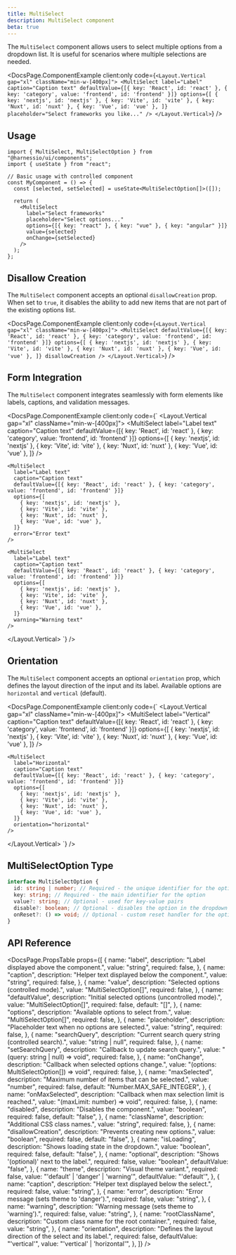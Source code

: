 ```yaml
---
title: MultiSelect
description: MultiSelect component
beta: true
---
```


The `MultiSelect` component allows users to select multiple options from a dropdown list. It is useful for scenarios where multiple selections are needed.


<DocsPage.ComponentExample
  client:only
  code={`
  <Layout.Vertical gap="xl" className="min-w-[400px]">
      <MultiSelect
        label="Label"
        caption="Caption text"
        defaultValue={[{ key: 'React', id: 'react' }, { key: 'category', value: 'frontend', id: 'frontend' }]}
        options={[
          { key: 'nextjs', id: 'nextjs' },
          { key: 'Vite', id: 'vite' },
          { key: 'Nuxt', id: 'nuxt' },
          { key: 'Vue', id: 'vue' },
        ]}
        placeholder="Select frameworks you like..."
      />
    </Layout.Vertical>
  `}
/>

## Usage

```tsx
import { MultiSelect, MultiSelectOption } from "@harnessio/ui/components";
import { useState } from "react";

// Basic usage with controlled component
const MyComponent = () => {
  const [selected, setSelected] = useState<MultiSelectOption[]>([]);

  return (
    <MultiSelect
      label="Select frameworks"
      placeholder="Select options..."
      options={[{ key: "react" }, { key: "vue" }, { key: "angular" }]}
      value={selected}
      onChange={setSelected}
    />
  );
};
```

## Disallow Creation

The `MultiSelect` component accepts an optional `disallowCreation` prop.
When set to `true`, it disables the ability to add new items that are not part of the existing options list.

<DocsPage.ComponentExample
  client:only
  code={`
  <Layout.Vertical gap="xl" className="min-w-[400px]">
    <MultiSelect
      defaultValue={[{ key: 'React', id: 'react' }, { key: 'category', value: 'frontend', id: 'frontend' }]}
      options={[
        { key: 'nextjs', id: 'nextjs' },
        { key: 'Vite', id: 'vite' },
        { key: 'Nuxt', id: 'nuxt' },
        { key: 'Vue', id: 'vue' },
      ]}
      disallowCreation
    />
  </Layout.Vertical>
`}
/>

## Form Integration

The `MultiSelect` component integrates seamlessly with form elements like labels, captions, and validation messages.

<DocsPage.ComponentExample
  client:only
  code={`
  <Layout.Vertical gap="xl" className="min-w-[400px]">
    <MultiSelect
      label="Label text"
      caption="Caption text"
      defaultValue={[{ key: 'React', id: 'react' }, { key: 'category', value: 'frontend', id: 'frontend' }]}
      options={[
        { key: 'nextjs', id: 'nextjs' },
        { key: 'Vite', id: 'vite' },
        { key: 'Nuxt', id: 'nuxt' },
        { key: 'Vue', id: 'vue' },
      ]}
    />

    <MultiSelect
      label="Label text"
      caption="Caption text"
      defaultValue={[{ key: 'React', id: 'react' }, { key: 'category', value: 'frontend', id: 'frontend' }]}
      options={[
        { key: 'nextjs', id: 'nextjs' },
        { key: 'Vite', id: 'vite' },
        { key: 'Nuxt', id: 'nuxt' },
        { key: 'Vue', id: 'vue' },
      ]}
      error="Error text"
    />

    <MultiSelect
      label="Label text"
      caption="Caption text"
      defaultValue={[{ key: 'React', id: 'react' }, { key: 'category', value: 'frontend', id: 'frontend' }]}
      options={[
        { key: 'nextjs', id: 'nextjs' },
        { key: 'Vite', id: 'vite' },
        { key: 'Nuxt', id: 'nuxt' },
        { key: 'Vue', id: 'vue' },
      ]}
      warning="Warning text"
    />

  </Layout.Vertical>
`}
/>

## Orientation

The `MultiSelect` component accepts an optional `orientation` prop, which defines the layout direction of the input and its label.
Available options are `horizontal` and `vertical` (default).

<DocsPage.ComponentExample
  client:only
  code={`
  <Layout.Vertical gap="xl" className="min-w-[400px]">
    <MultiSelect
      label="Vertical"
      caption="Caption text"
      defaultValue={[{ key: 'React', id: 'react' }, { key: 'category', value: 'frontend', id: 'frontend' }]}
      options={[
        { key: 'nextjs', id: 'nextjs' },
        { key: 'Vite', id: 'vite' },
        { key: 'Nuxt', id: 'nuxt' },
        { key: 'Vue', id: 'vue' },
      ]}
    />

    <MultiSelect
      label="Horizontal"
      caption="Caption text"
      defaultValue={[{ key: 'React', id: 'react' }, { key: 'category', value: 'frontend', id: 'frontend' }]}
      options={[
        { key: 'nextjs', id: 'nextjs' },
        { key: 'Vite', id: 'vite' },
        { key: 'Nuxt', id: 'nuxt' },
        { key: 'Vue', id: 'vue' },
      ]}
      orientation="horizontal"
    />

  </Layout.Vertical>
`}
/>

## MultiSelectOption Type

```typescript
interface MultiSelectOption {
  id: string | number; // Required - the unique identifier for the option
  key: string; // Required - the main identifier for the option
  value?: string; // Optional - used for key-value pairs
  disable?: boolean; // Optional - disables the option in the dropdown
  onReset?: () => void; // Optional - custom reset handler for the option
}
```

## API Reference

<DocsPage.PropsTable
  props={[
    {
      name: "label",
      description: "Label displayed above the component.",
      value: "string",
      required: false,
    },
    {
      name: "caption",
      description: "Helper text displayed below the component.",
      value: "string",
      required: false,
    },
    {
      name: "value",
      description: "Selected options (controlled mode).",
      value: "MultiSelectOption[]",
      required: false,
    },
    {
      name: "defaultValue",
      description: "Initial selected options (uncontrolled mode).",
      value: "MultiSelectOption[]",
      required: false,
      default: "[]",
    },
    {
      name: "options",
      description: "Available options to select from.",
      value: "MultiSelectOption[]",
      required: false,
    },
    {
      name: "placeholder",
      description: "Placeholder text when no options are selected.",
      value: "string",
      required: false,
    },
    {
      name: "searchQuery",
      description: "Current search query string (controlled search).",
      value: "string | null",
      required: false,
    },
    {
      name: "setSearchQuery",
      description: "Callback to update search query.",
      value: "(query: string | null) => void",
      required: false,
    },
    {
      name: "onChange",
      description: "Callback when selected options change.",
      value: "(options: MultiSelectOption[]) => void",
      required: false,
    },
    {
      name: "maxSelected",
      description: "Maximum number of items that can be selected.",
      value: "number",
      required: false,
      default: "Number.MAX_SAFE_INTEGER",
    },
    {
      name: "onMaxSelected",
      description: "Callback when max selection limit is reached.",
      value: "(maxLimit: number) => void",
      required: false,
    },
    {
      name: "disabled",
      description: "Disables the component.",
      value: "boolean",
      required: false,
      default: "false",
    },
    {
      name: "className",
      description: "Additional CSS class names.",
      value: "string",
      required: false,
    },
    {
      name: "disallowCreation",
      description: "Prevents creating new options.",
      value: "boolean",
      required: false,
      default: "false",
    },
    {
      name: "isLoading",
      description: "Shows loading state in the dropdown.",
      value: "boolean",
      required: false,
      default: "false",
    },
    {
      name: "optional",
      description: "Shows '(optional)' next to the label.",
      required: false,
      value: "boolean",
      defaultValue: "false",
    },
    {
      name: "theme",
      description: "Visual theme variant.",
      required: false,
      value: "'default' | 'danger' | 'warning'",
      defaultValue: "'default'",
    },
    {
      name: "caption",
      description: "Helper text displayed below the select.",
      required: false,
      value: "string",
    },
    {
      name: "error",
      description: "Error message (sets theme to 'danger').",
      required: false,
      value: "string",
    },
    {
      name: "warning",
      description: "Warning message (sets theme to 'warning').",
      required: false,
      value: "string",
    },
    {
      name: "rootClassName",
      description: "Custom class name for the root container.",
      required: false,
      value: "string",
    },
    {
      name: "orientation",
      description: "Defines the layout direction of the select and its label.",
      required: false,
      defaultValue: "'vertical'",
      value: "'vertical' | 'horizontal'",
    },
  ]}
/>
